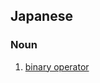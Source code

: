 ==Japanese==
{{ja-kanjitab|に|こう|えん|さん|し|k4=ざん|yomi=o}}

===Noun===
{{ja-noun|にこうえんざんし}}

# {{lb|ja|algebra|computing|sort=にこうえんざんし}} [[binary operator]]